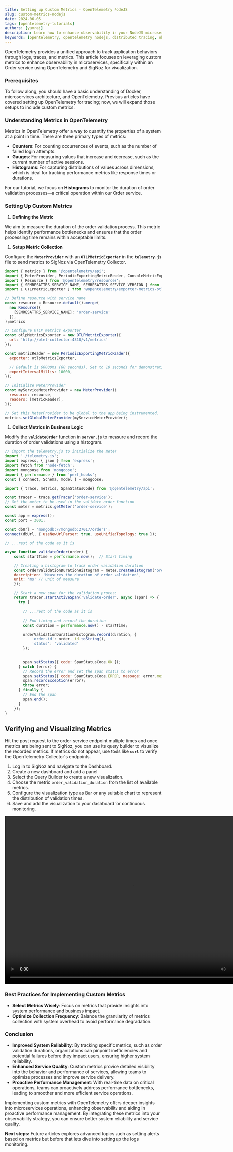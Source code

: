 ---
title: Setting up Custom Metrics - OpenTelemetry NodeJS
slug: custom-metrics-nodejs
date: 2024-06-05
tags: [opentelemetry-tutorials]
authors: [yuvraj]
description: Learn how to enhance observability in your NodeJS microservices by setting up custom metrics using OpenTelemetry and SigNoz. This guide focuses on measuring and visualizing the duration of order validation processes to identify performance bottlenecks
keywords: [opentelemetry, opentelemetry nodejs, distributed tracing, observability, nodejs application monitoring, nodejs instrumentation, signoz]
---

<head>
  <link rel="canonical" href="https://signoz.io/opentelemetry/custom-metrics-nodejs/"/>
</head>

OpenTelemetry provides a unified approach to track application behaviors through logs, traces, and metrics. This article focuses on leveraging custom metrics to enhance observability in microservices, specifically within an Order service using OpenTelemetry and SigNoz for visualization.

### Prerequisites

To follow along, you should have a basic understanding of Docker, microservices architecture, and OpenTelemetry. Previous articles have covered setting up OpenTelemetry for tracing; now, we will expand those setups to include custom metrics.

### Understanding Metrics in OpenTelemetry

Metrics in OpenTelemetry offer a way to quantify the properties of a system at a point in time. There are three primary types of metrics:

- **Counters**: For counting occurrences of events, such as the number of failed login attempts.
- **Gauges**: For measuring values that increase and decrease, such as the current number of active sessions.
- **Histograms**: For capturing distributions of values across dimensions, which is ideal for tracking performance metrics like response times or durations.

For our tutorial, we focus on **Histograms** to monitor the duration of order validation processes—a critical operation within our Order service.

### Setting Up Custom Metrics

1. **Defining the Metric**

We aim to measure the duration of the order validation process. This metric helps identify performance bottlenecks and ensures that the order processing time remains within acceptable limits.

1. **Setup Metric Collection**

Configure the **`MeterProvider`** with an **`OTLPMetricExporter`** in the **`telemetry.js`** file to send metrics to SigNoz via OpenTelemetry Collector.

```jsx
import { metrics } from '@opentelemetry/api';
import { MeterProvider, PeriodicExportingMetricReader, ConsoleMetricExporter } from '@opentelemetry/sdk-metrics';
import { Resource } from '@opentelemetry/resources';
import { SEMRESATTRS_SERVICE_NAME, SEMRESATTRS_SERVICE_VERSION } from '@opentelemetry/semantic-conventions';
import { OTLPMetricExporter } from '@opentelemetry/exporter-metrics-otlp-http';

// Define resource with service name
const resource = Resource.default().merge(
  new Resource({
    [SEMRESATTRS_SERVICE_NAME]: 'order-service'
  }),
);metrics

// Configure OTLP metrics exporter
const otlpMetricsExporter = new OTLPMetricExporter({
  url: 'http://otel-collector:4318/v1/metrics'
});

const metricReader = new PeriodicExportingMetricReader({
  exporter: otlpMetricsExporter,

  // Default is 60000ms (60 seconds). Set to 10 seconds for demonstrative purposes only.
  exportIntervalMillis: 10000,
});

// Initialize MeterProvider
const myServiceMeterProvider = new MeterProvider({
  resource: resource,
  readers: [metricReader],
});

// Set this MeterProvider to be global to the app being instrumented.
metrics.setGlobalMeterProvider(myServiceMeterProvider);
```

1. **Collect Metrics in Business Logic**

Modify the **`validateOrder`** function in **`server.js`** to measure and record the duration of order validations using a histogram.

```jsx
// import the telemetry.js to initialize the meter
import './telemetry.js';
import express, { json } from 'express';
import fetch from 'node-fetch';
import mongoose from 'mongoose';
import { performance } from 'perf_hooks';
const { connect, Schema, model } = mongoose;

import { trace, metrics, SpanStatusCode} from '@opentelemetry/api';

const tracer = trace.getTracer('order-service');
// Get the meter to be used in the validate order function
const meter = metrics.getMeter('order-service');

const app = express();
const port = 3001;

const dbUrl = 'mongodb://mongodb:27017/orders';
connect(dbUrl, { useNewUrlParser: true, useUnifiedTopology: true });

// ...rest of the code as it is

async function validateOrder(order) {
    const startTime = performance.now();  // Start timing

    // Creating a histogram to track order validation duration
    const orderValidationDurationHistogram = meter.createHistogram('order_validation_duration', {
    description: 'Measures the duration of order validation',
    unit: 'ms' // unit of measure
    });

    // Start a new span for the validation process
    return tracer.startActiveSpan('validate-order', async (span) => {
      try {
        
        // ...rest of the code as it is
         
        // End timing and record the duration
        const duration = performance.now() - startTime;

        orderValidationDurationHistogram.record(duration, {
            'order.id': order._id.toString(),
            'status': 'validated'
        });
        

        span.setStatus({ code: SpanStatusCode.OK });
      } catch (error) {
        // Record the error and set the span status to error
        span.setStatus({ code: SpanStatusCode.ERROR, message: error.message });
        span.recordException(error);
        throw error;
      } finally {
        // End the span
        span.end();
      }
    });
}
```

## Verifying and Visualizing Metrics

Hit the post request to the order-service endpoint multiple times and once metrics are being sent to SigNoz, you can use its query builder to visualize the recorded metrics. If metrics do not appear, use tools like **`curl`** to verify the OpenTelemetry Collector's endpoints.

1. Log in to SigNoz and navigate to the Dashboard.
2. Create a new dashboard and add a panel
3. Select the Query Builder to create a new visualization.
4. Choose the metric `order_validation_duration` from the list of available metrics.
5. Configure the visualization type as Bar or any suitable chart to represent the distribution of validation times.
6. Save and add the visualization to your dashboard for continuous monitoring.
    
<video width="820" height="540" controls>
  <source src="/img/blog/2024/06/custom-metrics-nodejs-vid.mov" type="video/mp4"/>
  Your browser does not support the video tag.
</video>
    

### Best Practices for Implementing Custom Metrics

- **Select Metrics Wisely**: Focus on metrics that provide insights into system performance and business impact.
- **Optimize Collection Frequency**: Balance the granularity of metrics collection with system overhead to avoid performance degradation.

### Conclusion

- **Improved System Reliability**: By tracking specific metrics, such as order validation durations, organizations can pinpoint inefficiencies and potential failures before they impact users, ensuring higher system reliability.
- **Enhanced Service Quality**: Custom metrics provide detailed visibility into the behavior and performance of services, allowing teams to optimize processes and improve service delivery.
- **Proactive Performance Management**: With real-time data on critical operations, teams can proactively address performance bottlenecks, leading to smoother and more efficient service operations.

Implementing custom metrics with OpenTelemetry offers deeper insights into microservices operations, enhancing observability and aiding in proactive performance management. By integrating these metrics into your observability strategy, you can ensure better system reliability and service quality.

**Next steps:** Future articles explores advanced topics such as setting alerts based on metrics but before that lets dive into setting up the logs monitoring.